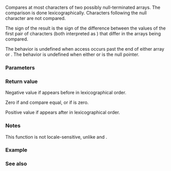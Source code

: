 {{cpp/title|strncmp}}
{{cpp/string/byte/navbar}}
{{ddcl|header=cstring|
int strncmp( const char* lhs, const char* rhs, std::size_t count );
}}

Compares at most {{c|count}} characters of two possibly null-terminated arrays. The comparison is done lexicographically. Characters following the null character are not compared.

The sign of the result is the sign of the difference between the values of the first pair of characters (both interpreted as {{c|unsigned char}}) that differ in the arrays being compared.

The behavior is undefined when access occurs past the end of either array {{c|lhs}} or {{c|rhs}}. The behavior is undefined when either {{c|lhs}} or {{c|rhs}} is the null pointer.

===Parameters===
{{par begin}}
{{par|lhs, rhs|pointers to the possibly null-terminated arrays to compare}}
{{par|count|maximum number of characters to compare}}
{{par end}}

===Return value===
Negative value if {{c|lhs}} appears before {{c|rhs}} in lexicographical order.

Zero if {{c|lhs}} and {{c|rhs}} compare equal, or if {{c|count}} is zero.

Positive value if {{c|lhs}} appears after {{c|rhs}} in lexicographical order.

===Notes===
This function is not locale-sensitive, unlike {{lc|std::strcoll}} and {{lc|std::strxfrm}}.

===Example===
{{example
|code=
#include &lt;cstring&gt;
#include &lt;iostream&gt;

void demo(const char* lhs, const char* rhs, int sz)
{
    const int rc = std::strncmp(lhs, rhs, sz);
    if (rc &lt; 0)
        std::cout &lt;&lt; "First " &lt;&lt; sz &lt;&lt; " chars of ["
                  &lt;&lt; lhs &lt;&lt; "] precede [" &lt;&lt; rhs &lt;&lt; "]\n";
    else if (rc &gt; 0)
        std::cout &lt;&lt; "First " &lt;&lt; sz &lt;&lt; " chars of ["
                  &lt;&lt; lhs &lt;&lt; "] follow [" &lt;&lt; rhs &lt;&lt; "]\n";
    else
        std::cout &lt;&lt; "First " &lt;&lt; sz &lt;&lt; " chars of ["
                  &lt;&lt; lhs &lt;&lt; "] equal [" &lt;&lt; rhs &lt;&lt; "]\n";
}

int main()
{
    demo("Hello, world!", "Hello, everybody!", 13);
    demo("Hello, everybody!", "Hello, world!", 13);
    demo("Hello, everybody!", "Hello, world!", 7);
    demo("Hello, everybody!" + 12, "Hello, somebody!" + 11, 5);
}
|output=
First 13 chars of [Hello, world!] follow [Hello, everybody!]
First 13 chars of [Hello, everybody!] precede [Hello, world!]
First 7 chars of [Hello, everybody!] equal [Hello, world!]
First 5 chars of [body!] equal [body!]
}}

===See also===
{{dsc begin}}
{{dsc inc|cpp/string/byte/dsc strcmp}}
{{dsc inc|cpp/string/wide/dsc wcsncmp}}
{{dsc inc|cpp/string/byte/dsc memcmp}}
{{dsc inc|cpp/string/byte/dsc strcoll}}
{{dsc see c|c/string/byte/strncmp}}
{{dsc end}}

{{langlinks|de|es|fr|it|ja|pl|pt|ru|zh}}